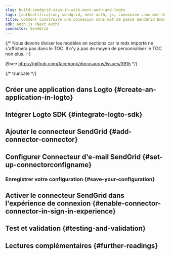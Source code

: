 ```yaml
---
slug: build-sendgrid-sign-in-with-next-auth-and-logto
tags: [authentification, sendgrid, next-auth, js, connexion sans mot de passe, connexion, login]
title: Comment construire une connexion sans mot de passe SendGrid Email avec Auth.js (Next Auth)
sdk: Auth.js (Next Auth)
connector: SendGrid
---
```


{/*
  Nous devons diviser les modèles en sections car le mdx importé ne s'affichera pas dans le TOC.
  Il n'y a pas de moyen de personnaliser le TOC non plus. :-)

  @see https://github.com/facebook/docusaurus/issues/3915
*/}



{/* truncate */}

<Intro connector={connector} sdk="Auth.js (Next Auth)" link="https://authjs.dev/" />

## Créer une application dans Logto \{#create-an-application-in-logto}

<CreateApplication type="Application web traditionnelle" framework="Auth.js (Next Auth)" />

## Intégrer Logto SDK \{#integrate-logto-sdk}

<IntegrateSdk />

## Ajouter le connecteur SendGrid \{#add-connector-connector}

<AddPasswordlessConnector
  connector={connector}
  connectorType="Email"
  passwordlessSignUpIdentifier="Adresse e-mail"
/>

## Configurer Connecteur d'e-mail SendGrid \{#set-up-connectorconfigname}

<ConnectorGuide />

### Enregistrer votre configuration \{#save-your-configuration}

<SaveYourConfiguration connector={connector} />

## Activer le connecteur SendGrid dans l'expérience de connexion \{#enable-connector-connector-in-sign-in-experience}

<EnablePasswordlessConnector
  connectorType="Email"
  passwordlessSignUpIdentifier="Adresse e-mail"
/>

## Test et validation \{#testing-and-validation}

<TestingAndValidation connector={connector} sdk="Auth.js (Next Auth)" />

## Lectures complémentaires \{#further-readings}

<FurtherReadings />
